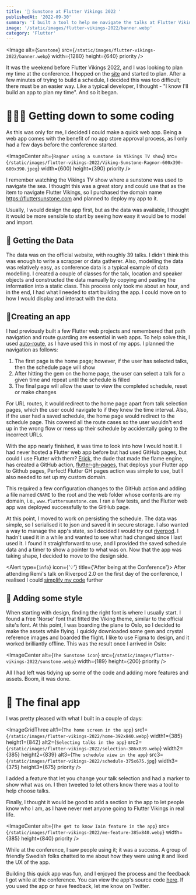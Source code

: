 ```yaml
---
title: '💎 Sunstone at Flutter Vikings 2022 '
publishedAt: '2022-09-30'
summary: 'I built a tool to help me navigate the talks at Flutter Vikings 2022. In this post, I will explain how I made it.'
image: '/static/images/flutter-vikings-2022/banner.webp'
category: 'Flutter'
---
```


<Image
  alt={`Sunstone`}
  src={`/static/images/flutter-vikings-2022/banner.webp`}
  width={1280}
  height={640}
  priority
/>

It was the weekend before Flutter Vikings 2022, and I was looking to plan my time at the conference. I hopped on the [site](https://fluttervikings.com/) and started to plan. After a few minutes of trying to build a schedule, I decided this was too difficult; there must be an easier way. Like a typical developer, I thought - "I know I'll build an app to plan my time". And so it began.

# 👨🏻‍💻 Getting down to some coding
As this was only for me, I decided I could make a quick web app. Being a web app comes with the benefit of no app store approval process, as I only had a few days before the conference started. 

<ImageCenter
  alt={`Ragnor using a sunstone in Vikings TV show`}
  src={`/static/images/flutter-vikings-2022/Viking-Sunstone-Ragnor-600x390-600x390.jpeg`}
  width={600}
  height={390}
  priority
/>

I remember watching the Vikings TV show where a sunstone was used to navigate the sea. I thought this was a great story and could use that as the item to navigate Flutter Vikings, so I purchased the domain name https://fluttersunstone.com and planned to deploy my app to it. 

Usually, I would design the app first, but as the data was available, I thought it would be more sensible to start by seeing how easy it would be to model and import.

## 💾 Getting the Data
The data was on the official website, with roughly 39 talks. I didn't think this was enough to write a scrapper or data gatherer. Also, modelling the data was relatively easy, as conference data is a typical example of data modelling. I created a couple of classes for the talk, location and speaker objects and constructed the data manually by copying and pasting the information into a static class. This process only took me about an hour, and in the end, I had what I needed to start building the app. I could move on to how I would display and interact with the data.

## 📱Creating an app
I had previously built a few Flutter web projects and remembered that path navigation and route guarding are essential in web apps. To help solve this, I used [auto-route](https://pub.dev/packages/auto_route), as I have used this in most of my apps. I planned the navigation as follows:
1. The first page is the home page; however, if the user has selected talks, then the schedule page will show
2. After hitting the gem on the home page, the user can select a talk for a given time and repeat until the schedule is filled 
3. The final page will allow the user to view the completed schedule, reset or make changes

For URL routes, it would redirect to the home page apart from talk selection pages, which the user could navigate to if they knew the time interval. Also, if the user had a saved schedule, the home page would redirect to the schedule page. This covered all the route cases so the user wouldn't end up in the wrong flow or mess up their schedule by accidentally going to the incorrect URLs.

With the app nearly finished, it was time to look into how I would host it. I had never hosted a Flutter web app before but had used GitHub pages, but could I use Flutter with them? [Erick](https://twitter.com/CptPixel), the dude that made the flame engine, has created a GitHub action, [flutter-gh-pages](https://github.com/bluefireteam/flutter-gh-pages), that deploys your Flutter app to Github pages, Perfect! Flutter GH pages action was simple to use, but I also needed to set up my custom domain. 

This required a few configuration changes to the GitHub action and adding a file named `CNAME` to the root and the web folder whose contents are my domain, i.e., `www.fluttersunstone.com`. I ran a few tests, and the Flutter web app was deployed successfully to the GitHub page.

At this point, I moved to work on persisting the schedule. The data was simple, so I serialised it to json and saved it in secure storage. I also wanted a way to manage the app's state, so I decided I would try out [riverpod](https://riverpod.dev/). I hadn't used it in a while and wanted to see what had changed since I last used it. I found it straightforward to use, and I provided the saved schedule data and a timer to show a pointer to what was on. Now that the app was taking shape, I decided to move to the design side.

<Alert type={`info`} icon={'💡'} title={'After being at the Conference'}>
After attending Remi's talk on Riverpod 2.0 on the first day of the conference, I realised I could [simplify my code](https://github.com/b099l3/Sunstone/blob/master/lib/core/application/schedule_provider.dart#L11) further
</Alert>

## 🎨 Adding some style
When starting with design, finding the right font is where I usually start. I found a free 'Norse' font that fitted the Viking theme, similar to the official site's font. At this point, I was boarding the plane to Oslo, so I decided to make the assets while flying. I quickly downloaded some gem and crystal reference images and boarded the flight. I like to use Figma to design, and it worked brilliantly offline. This was the result once I arrived in Oslo:


<ImageCenter
  alt={`The Sunstone icon`}
  src={`/static/images/flutter-vikings-2022/sunstone.webp`}
  width={189}
  height={200}
  priority
/>

All I had left was tidying up some of the code and adding more features and assets. Boom, it was done.

# 💎 The final app
I was pretty pleased with what I built in a couple of days:

<ImageGridThree
  alt1={`The home screen in the app`}
  src1={`/static/images/flutter-vikings-2022/home-392x840.webp`}
  width1={385}
  height1={842}
  alt2={`Selecting talks in the app`}
  src2={`/static/images/flutter-vikings-2022/selection-386x839.webp`}
  width2={385}
  height2={839}
  alt3={`The schedule view in the app`}
  src3={`/static/images/flutter-vikings-2022/schedule-375x675.jpg`}
  width3={375}
  height3={675}
  priority
/>

I added a feature that let you change your talk selection and had a marker to show what was on. I then tweeted to let others know there was a tool to help choose talks. 

Finally, I thought it would be good to add a section in the app to let people know who I am, as I have never met anyone going to Flutter Vikings in real life.

<ImageCenter
  alt={`The get to know Iain feature in the app`}
  src={`/static/images/flutter-vikings-2022/me-feature-385x840.webp`}
  width={385}
  height={840}
  priority
/>

While at the conference, I saw people using it; it was a success. A group of friendly Swedish folks chatted to me about how they were using it and liked the UX of the app. 

Building this quick app was fun, and I enjoyed the process and the feedback I got while at the conference. You can view the app's source code [here](https://github.com/b099l3/Sunstone). If you used the app or have feedback, let me know on Twitter.


